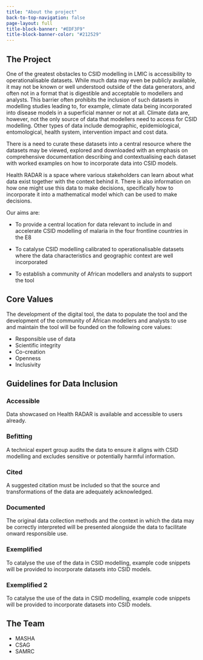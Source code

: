 ```yaml
---
title: "About the project"
back-to-top-navigation: false
page-layout: full
title-block-banner: "#EDF3F9"
title-block-banner-color: "#212529"
---
```


::: {.page-tabs .panel-tabset}

## The Project

One of the greatest obstacles to CSID modelling in LMIC is accessibility to operationalisable datasets. While much data may even be publicly available, it may not be known or well understood outside of the data generators, and often not in a format that is digestible and acceptable to modellers and analysts. This barrier often prohibits the inclusion of such datasets in modelling studies leading to, for example, climate data being incorporated into disease models in a superficial manner or not at all. Climate data are, however, not the only source of data that modellers need to access for CSID modelling. Other types of data include demographic, epidemiological, entomological, health system, intervention impact and cost data.

There is a need to curate these datasets into a central resource where the datasets may be viewed, explored and downloaded with an emphasis on comprehensive documentation describing and contextualising each dataset with worked examples on how to incorporate data into CSID models.

Health RADAR is a space where various stakeholders can learn about what data exist together with the context behind it. There is also information on how one might use this data to make decisions, specifically how to incorporate it into a mathematical model which can be used to make decisions.

Our aims are:

* To provide a central location for data relevant to include in and accelerate CSID modelling of malaria in the four frontline countries in the E8

* To catalyse CSID modelling calibrated to operationalisable datasets where the data characteristics and geographic context are well incorporated

* To establish a community of African modellers and analysts to support the tool

<h2>Core Values</h2> 

The development of the digital tool, the data to populate the tool and the development of the community of African modellers and analysts to use and maintain the tool will be founded on the following core values:

* Responsible use of data
* Scientific integrity
* Co-creation
* Openness
* Inclusivity


<h2>Guidelines for Data Inclusion</h2>

::: {.principles}

::: {layout-ncol=3}

::: {.principle}
### Accessible
Data showcased on Health RADAR is available and accessible to users already.
:::

::: {.principle}
### Befitting
A technical expert group audits the data to ensure it aligns with CSID modelling and excludes sensitive or potentially harmful information.
:::

::: {.principle}
### Cited
A suggested citation must be included so that the source and transformations of the data are adequately acknowledged. 
:::

::: {.principle}
### Documented 
The original data collection methods and the context in which the data may be correctly interpreted will be presented alongside the data to facilitate onward responsible use. 
:::

::: {.principle}
### Exemplified 
To catalyse the use of the data in CSID modelling, example code snippets will be provided to incorporate datasets into CSID models.  
:::


::: {.principle}
### Exemplified 2   <!-- this is added and hidden so that quarto can properly align the principles -->
To catalyse the use of the data in CSID modelling, example code snippets will be provided to incorporate datasets into CSID models.  
:::

:::

:::


## The Team

- MASHA
- CSAG
- SAMRC

:::